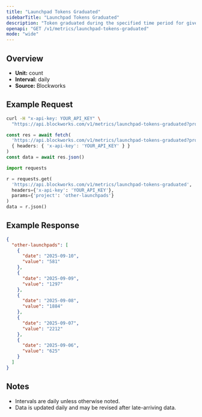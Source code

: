 ```yaml
---
title: "Launchpad Tokens Graduated"
sidebarTitle: "Launchpad Tokens Graduated"
description: "Token graduated during the specified time period for given launchpad."
openapi: "GET /v1/metrics/launchpad-tokens-graduated"
mode: "wide"
---
```


## Overview

- **Unit:** count
- **Interval:** daily
- **Source:** Blockworks

## Example Request

<CodeGroup>

```bash cURL
curl -H "x-api-key: YOUR_API_KEY" \
  "https://api.blockworks.com/v1/metrics/launchpad-tokens-graduated?project=other-launchpads"
```

```typescript TypeScript
const res = await fetch(
  'https://api.blockworks.com/v1/metrics/launchpad-tokens-graduated?project=other-launchpads',
  { headers: { 'x-api-key': 'YOUR_API_KEY' } }
)
const data = await res.json()
```

```python Python
import requests

r = requests.get(
  'https://api.blockworks.com/v1/metrics/launchpad-tokens-graduated',
  headers={'x-api-key': 'YOUR_API_KEY'},
  params={'project': 'other-launchpads'}
)
data = r.json()
```

</CodeGroup>

## Example Response

```json
{
  "other-launchpads": [
    {
      "date": "2025-09-10",
      "value": "581"
    },
    {
      "date": "2025-09-09",
      "value": "1297"
    },
    {
      "date": "2025-09-08",
      "value": "1884"
    },
    {
      "date": "2025-09-07",
      "value": "2212"
    },
    {
      "date": "2025-09-06",
      "value": "625"
    }
  ]
}
```

## Notes
- Intervals are daily unless otherwise noted.
- Data is updated daily and may be revised after late-arriving data.
